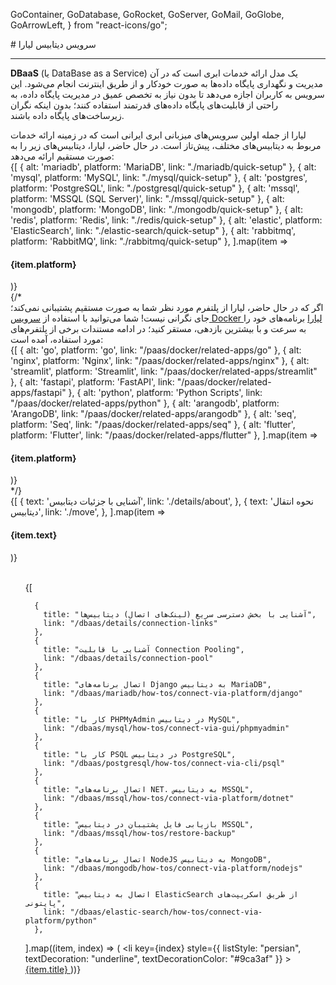 
  GoContainer,
  GoDatabase,
  GoRocket,
  GoServer,
  GoMail,
  GoGlobe,
  GoArrowLeft,
} from "react-icons/go";


<Layout>
<Head>
<title>مستندات سرویس دیتابیس لیارا</title>
<meta property="og:title" content="مستندات خدمات رایانش ابری لیارا" />
<meta property="og:description" content="مستندات آشنایی با سرویس دیتابیس لیارا"  />
<meta property="og:image" content="https://files.liara.ir/liara/logos/liara-poster.jpg" />
</Head>
# سرویس دیتابیس لیارا
<hr className="mb-2" />

<Section id='what-is-dbaas' title='DBAAS چیست؟' />

<b>DBaaS</b> (یا DataBase as a Service)  یک مدل ارائه خدمات ابری است که در آن مدیریت و نگهداری پایگاه داده‌ها به صورت خودکار و از طریق اینترنت انجام می‌شود. این سرویس به کاربران اجازه می‌دهد تا بدون نیاز به تخصص عمیق در مدیریت پایگاه داده، به راحتی از قابلیت‌های پایگاه داده‌های قدرتمند استفاده کنند؛
بدون اینکه نگران زیرساخت‌های پایگاه داده باشند.

<Section id="liara-provided-databases" title="لیارا چه دیتابیس‌هایی را ارائه می‌دهد؟" />
لیارا از جمله اولین سرویس‌های میزبانی ابری ایرانی است که در زمینه ارائه خدمات مربوط به دیتابیس‌های مختلف، پیش‌تاز است. در حال حاضر، لیارا، دیتابیس‌های زیر را به صورت مستقیم ارائه می‌دهد:


<div className="h-4" />
<div className="grid md:grid-cols-4 gap-4">
            {[
    { alt: 'mariadb', platform: 'MariaDB', link: "./mariadb/quick-setup" },
    { alt: 'mysql', platform: 'MySQL', link: "./mysql/quick-setup" },
    { alt: 'postgres', platform: 'PostgreSQL', link: "./postgresql/quick-setup" },
    { alt: 'mssql', platform: 'MSSQL (SQL Server)', link: "./mssql/quick-setup" },
    { alt: 'mongodb', platform: 'MongoDB', link: "./mongodb/quick-setup" },
    { alt: 'redis', platform: 'Redis', link: "./redis/quick-setup" },
    { alt: 'elastic', platform: 'ElasticSearch', link: "./elastic-search/quick-setup" },
    { alt: 'rabbitmq', platform: 'RabbitMQ', link: "./rabbitmq/quick-setup" },
  ].map(item =>
              <Link href={item.link}>
                <Card className="flex cursor-pointer w-full items-center justify-between">
                  <div className="flex items-center gap-3">
                    <div className="w-[40px] p-1  bg-[#333] rounded-lg">
                      <PlatformIcon platform={item.alt} />
                    </div>
                    <h4>
                      {item.platform}
                    </h4>
                  </div>
                  <GoArrowLeft className="ml-1" />
                </Card>
              </Link>
            )}
          </div>
{/* 
<br />
اگر که در حال حاضر، لیارا از پلتفرم مورد نظر شما به صورت مستقیم پشتیبانی نمی‌کند؛ جای نگرانی نیست! شما می‌توانید با استفاده از <a href="/paas/docker/getting-started" className="text-[#2196f3] ">سرویس Docker لیارا</a> برنامه‌های خود را به سرعت و با بیشترین بازدهی، مستقر کنید؛ در ادامه مستندات برخی از پلتفرم‌های مورد استفاده، آمده است:
<br />

<div className="grid md:grid-cols-4 gap-4">
            {[
    { alt: 'go', platform: 'go', link: "/paas/docker/related-apps/go" },
    { alt: 'nginx', platform: 'Nginx', link: "/paas/docker/related-apps/nginx" },
    { alt: 'streamlit', platform: 'Streamlit', link: "/paas/docker/related-apps/streamlit" },
    { alt: 'fastapi', platform: 'FastAPI', link: "/paas/docker/related-apps/fastapi" },
    { alt: 'python', platform: 'Python Scripts', link: "/paas/docker/related-apps/python" },
    { alt: 'arangodb', platform: 'ArangoDB', link: "/paas/docker/related-apps/arangodb" },
    { alt: 'seq', platform: 'Seq', link: "/paas/docker/related-apps/seq" },
    { alt: 'flutter', platform: 'Flutter', link: "/paas/docker/related-apps/flutter" },
  ].map(item =>
              <Link href={item.link}>
                <Card className="flex cursor-pointer w-full items-center justify-between">
                  <div className="flex items-center gap-3">
                    <div className="w-[40px] p-1  bg-[#333] rounded-lg">
                      <PlatformIcon platform={item.alt} />
                    </div>
                    <h4>
                      {item.platform}
                    </h4>
                  </div>
                  <GoArrowLeft className="ml-1" />
                </Card>
              </Link>
            )}
          </div> */}


<br />

<Section id='also-read' title='همچنین بخوانید:' />
<div className="grid md:grid-cols-2 gap-4">
            {[
    {
      text: 'آشنایی با جزئیات دیتابیس',
      link: './details/about',
    },
    {
      text: 'نحوه انتقال دیتابیس',
      link: './move',
    },
  ].map(item =>
              <Link href={item.link}>
                <Card className="flex cursor-pointer w-full items-center justify-between">
                  <div className="flex items-center gap-3">
                    <h4>
                      {item.text}
                    </h4>
                  </div>
                  <GoArrowLeft className="ml-1" />
                </Card>
              </Link>
            )}
          </div>

<br />


<Section id="most-visited-docs" title="پربازدیدترین مستندات دیتابیس" />

<ul className="pr-4">
  {[

      {
        title: "آشنایی با بخش دسترسی سریع (لینک‌های اتصال) دیتابیس‌ها",
        link: "/dbaas/details/connection-links"
      },
      {
        title: "آشنایی با قابلیت Connection Pooling",
        link: "/dbaas/details/connection-pool"
      },
      {
        title: "اتصال برنامه‌های Django به دیتابیس MariaDB",
        link: "/dbaas/mariadb/how-tos/connect-via-platform/django"
      },
      {
        title: "کار با PHPMyAdmin در دیتابیس MySQL",
        link: "/dbaas/mysql/how-tos/connect-via-gui/phpmyadmin"
      },
      {
        title: "کار با PSQL در دیتابیس PostgreSQL",
        link: "/dbaas/postgresql/how-tos/connect-via-cli/psql"
      },
      {
        title: "اتصال برنامه‌های NET. به دیتابیس MSSQL",
        link: "/dbaas/mssql/how-tos/connect-via-platform/dotnet"
      },
      {
        title: "بازیابی فایل پشتیبان در دیتابیس MSSQL",
        link: "/dbaas/mssql/how-tos/restore-backup"
      },
      {
        title: "اتصال برنامه‌های NodeJS به دیتابیس MongoDB",
        link: "/dbaas/mongodb/how-tos/connect-via-platform/nodejs"
      },
      {
        title: "اتصال به دیتابیس ElasticSearch از طریق اسکریپت‌های پایتونی",
        link: "/dbaas/elastic-search/how-tos/connect-via-platform/python"
      },



    
  ].map((item, index) => (
    <li
      key={index}
      style={{
        listStyle: "persian",
        textDecoration: "underline",
        textDecorationColor: "#9ca3af"
      }}
    >
      <a
        className="flex w-[max-content] items-center gap-2 text-[18px] mt-4"
        href={item.link}
      >
        {item.title}
        <GoArrowLeft className="ml-2 text-[15px] text-[gray]" />
      </a>
    </li>
  ))}
</ul>

</Layout>